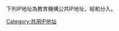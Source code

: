 {{empty category}}
下列IP地址為教育機構公共IP地址，經{{tl|Schoolblock}}和{{tl|Shared IP edu}}分入。

[[Category:共用IP地址|Category:共用IP地址]]